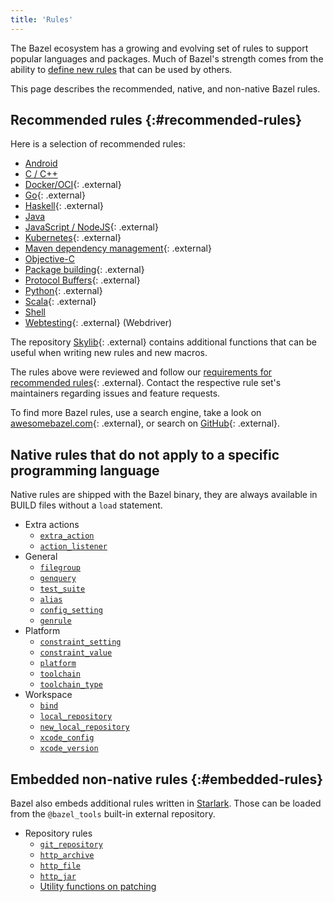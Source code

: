 ```yaml
---
title: 'Rules'
---
```


The Bazel ecosystem has a growing and evolving set of rules to support popular
languages and packages. Much of Bazel's strength comes from the ability to
[define new rules](/versions/7.5.0/extending/concepts) that can be used by others.

This page describes the recommended, native, and non-native Bazel rules.

## Recommended rules {:#recommended-rules}

Here is a selection of recommended rules:

* [Android](/versions/7.5.0/docs/bazel-and-android)
* [C / C++](/versions/7.5.0/docs/bazel-and-cpp)
* [Docker/OCI](https://github.com/bazel-contrib/rules_oci){: .external}
* [Go](https://github.com/bazelbuild/rules_go){: .external}
* [Haskell](https://github.com/tweag/rules_haskell){: .external}
* [Java](/versions/7.5.0/docs/bazel-and-java)
* [JavaScript / NodeJS](https://github.com/bazelbuild/rules_nodejs){: .external}
* [Kubernetes](https://github.com/bazelbuild/rules_k8s){: .external}
* [Maven dependency management](https://github.com/bazelbuild/rules_jvm_external){: .external}
* [Objective-C](/versions/7.5.0/docs/bazel-and-apple)
* [Package building](https://github.com/bazelbuild/rules_pkg){: .external}
* [Protocol Buffers](https://github.com/bazelbuild/rules_proto#protobuf-rules-for-bazel){: .external}
* [Python](https://github.com/bazelbuild/rules_python){: .external}
* [Scala](https://github.com/bazelbuild/rules_scala){: .external}
* [Shell](/versions/7.5.0/reference/be/shell)
* [Webtesting](https://github.com/bazelbuild/rules_webtesting){: .external} (Webdriver)

The repository [Skylib](https://github.com/bazelbuild/bazel-skylib){: .external} contains
additional functions that can be useful when writing new rules and new
macros.

The rules above were reviewed and follow our
[requirements for recommended rules](/versions/7.5.0/community/recommended-rules){: .external}.
Contact the respective rule set's maintainers regarding issues and feature
requests.

To find more Bazel rules, use a search engine, take a look on
[awesomebazel.com](https://awesomebazel.com/){: .external}, or search on
[GitHub](https://github.com/search?o=desc&q=bazel+rules&s=stars&type=Repositories){: .external}.

## Native rules that do not apply to a specific programming language

Native rules are shipped with the Bazel binary, they are always available in
BUILD files without a `load` statement.

* Extra actions
  - [`extra_action`](/versions/7.5.0/reference/be/extra-actions#extra_action)
  - [`action_listener`](/versions/7.5.0/reference/be/extra-actions#action_listener)
* General
  - [`filegroup`](/versions/7.5.0/reference/be/general#filegroup)
  - [`genquery`](/versions/7.5.0/reference/be/general#genquery)
  - [`test_suite`](/versions/7.5.0/reference/be/general#test_suite)
  - [`alias`](/versions/7.5.0/reference/be/general#alias)
  - [`config_setting`](/versions/7.5.0/reference/be/general#config_setting)
  - [`genrule`](/versions/7.5.0/reference/be/general#genrule)
* Platform
  - [`constraint_setting`](/versions/7.5.0/reference/be/platforms-and-toolchains#constraint_setting)
  - [`constraint_value`](/versions/7.5.0/reference/be/platforms-and-toolchains#constraint_value)
  - [`platform`](/versions/7.5.0/reference/be/platforms-and-toolchains#platform)
  - [`toolchain`](/versions/7.5.0/reference/be/platforms-and-toolchains#toolchain)
  - [`toolchain_type`](/versions/7.5.0/reference/be/platforms-and-toolchains#toolchain_type)
* Workspace
  - [`bind`](/versions/7.5.0/reference/be/workspace#bind)
  - [`local_repository`](/versions/7.5.0/reference/be/workspace#local_repository)
  - [`new_local_repository`](/versions/7.5.0/reference/be/workspace#new_local_repository)
  - [`xcode_config`](/versions/7.5.0/reference/be/objective-c#xcode_config)
  - [`xcode_version`](/versions/7.5.0/reference/be/objective-c#xcode_version)

## Embedded non-native rules {:#embedded-rules}

Bazel also embeds additional rules written in [Starlark](/versions/7.5.0/rules/language). Those can be loaded from
the `@bazel_tools` built-in external repository.

* Repository rules
  - [`git_repository`](/versions/7.5.0/rules/lib/repo/git#git_repository)
  - [`http_archive`](/versions/7.5.0/rules/lib/repo/http#http_archive)
  - [`http_file`](/versions/7.5.0/rules/lib/repo/http#http_archive)
  - [`http_jar`](/versions/7.5.0/rules/lib/repo/http#http_jar)
  - [Utility functions on patching](/versions/7.5.0/rules/lib/repo/utils)

